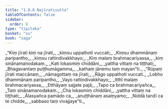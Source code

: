 ```yaml
---
title: "1.8.6 Najīratisutta"
tableOfContents: false
sidebar:
  order: 8
type: "tipitaka"
basket: "su"
book: "saga"
---
```



<DynamicBreadcrumb />

<Division number="76" book="saga">

<Paragraph number="346" type="verses" book="saga">
_“Kiṃ jīrati kiṃ na jīrati,_  
_kiṃsu uppathoti vuccati;_  
_Kiṃsu dhammānaṃ paripantho,_  
_kiṃsu rattindivakkhayo;_  
_Kiṃ malaṃ brahmacariyassa,_  
_kiṃ sinānamanodakaṃ._  

</Paragraph>

<Paragraph number="347" type="verses" book="saga">
_Kati lokasmiṃ chiddāni,_  
_yattha vittaṃ na tiṭṭhati;_  
_Bhagavantaṃ puṭṭhumāgamma,_  
_kathaṃ jānemu taṃ mayan”ti._  

</Paragraph>

<Paragraph number="348" type="verses" book="saga">
_“Rūpaṃ jīrati maccānaṃ,_  
_nāmagottaṃ na jīrati;_  
_Rāgo uppathoti vuccati._  

</Paragraph>

<Paragraph number="349" type="verses" book="saga">
_Lobho dhammānaṃ paripantho,_  
_Vayo rattindivakkhayo;_  
_Itthī malaṃ brahmacariyassa,_  
_Etthāyaṃ sajjate pajā;_  
_Tapo ca brahmacariyañca,_  
_Taṃ sinānamanodakaṃ._  

</Paragraph>

<Paragraph number="350" type="verses" book="saga">
_Cha lokasmiṃ chiddāni,_  
_yattha vittaṃ na tiṭṭhati;_  
_Ālasyañca pamādo ca,_  
_anuṭṭhānaṃ asaṃyamo;_  
_Niddā tandī ca te chidde,_  
_sabbaso taṃ vivajjaye”ti._
</Paragraph>
</Division>